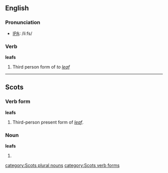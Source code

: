 ==English==

===Pronunciation===
*[[w:IPA|IPA]]: /liːfs/

===Verb===
'''leafs'''

# Third person form of ''to [[leaf#Verb|leaf]]''

----

==Scots==

===Verb form===
'''leafs'''

# Third-person present form of ''[[leaf#Scots|leaf]]''.

===Noun===
'''leafs'''

# {{plural of|leaf#Scots|leaf}}

[[category:Scots plural nouns]]
[[category:Scots verb forms]]